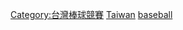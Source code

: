 [[Category:台灣棒球競賽|Category:台灣棒球競賽]]
[[Category:各國主辦的國際棒球賽事|Taiwan]]
[[Category:台灣主辦的國際體育賽事|baseball]]